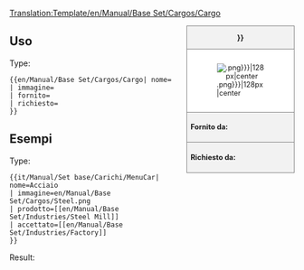 <noinclude>[[Translation:Template/en/Manual/Base Set/Cargos/Cargo]]</noinclude><!--
--><div style="float:right; width:15em; font-size:90%; border:1px solid gray; background-color:#f2f2f2; margin-left:1em; margin-bottom:1em">
<div style="text-align:center; border-bottom:1px solid gray"><strong>{{{nome|{{PAGENAME}}}}}</strong></div>
<div style="padding:1em; background-color:white">[[File:{{{immagine|{{PAGENAME}}.png}}}|128px|center]]</div>
<div style="border-top:1px solid gray; padding:0.5em"><strong>Fornito da:</strong> {{{fornito}}}</div>
<div style="border-top:1px solid gray; padding:0.5em"><strong>Richiesto da:</strong> {{{richiesto}}}</div>
</div><noinclude>

{{en/-}}
==Uso==
Type:
<pre>{{en/Manual/Base Set/Cargos/Cargo| nome=
| immagine=
| fornito=
| richiesto=
}}</pre>

==Esempi==
Type:
<pre>{{it/Manual/Set base/Carichi/MenuCar| nome=Acciaio
| immagine=en/Manual/Base Set/Cargos/Steel.png
| prodotto=[[en/Manual/Base Set/Industries/Steel Mill]]
| accettato=[[en/Manual/Base Set/Industries/Factory]]
}}</pre>
Result:
{{it/Manual/Set base/Carichi/MenuCar| nome=Acciaio
| immagine=en/Manual/Base Set/Cargos/Steel.png
| fornito=[[en/Manual/Base Set/Industries/Steel Mill]]
| richiesto=[[en/Manual/Base Set/Industries/Factory]]
}}
</noinclude><includeonly></includeonly>